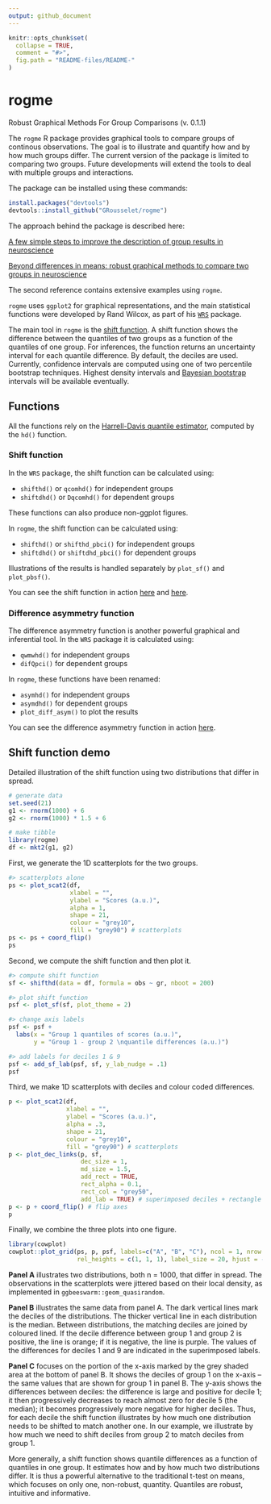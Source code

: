 ```yaml
---
output: github_document
---
```


<!-- README.md is generated from README.Rmd. Please edit that file -->

```r
knitr::opts_chunk$set(
  collapse = TRUE,
  comment = "#>",
  fig.path = "README-files/README-"
)
```

# rogme
Robust Graphical Methods For Group Comparisons (v. 0.1.1)

The `rogme` R package provides graphical tools to compare groups of continous observations. The goal is to illustrate and quantify how and by how much groups differ.
The current version of the package is limited to comparing two groups.
Future developments will extend the tools to deal with multiple groups and interactions.

The package can be installed using these commands:
```r
install.packages("devtools")
devtools::install_github("GRousselet/rogme")
```

The approach behind the package is described here:

[A few simple steps to improve the description of group results in neuroscience](http://onlinelibrary.wiley.com/doi/10.1111/ejn.13400/full)

[Beyond differences in means: robust graphical methods to compare two groups in neuroscience](https://figshare.com/articles/Modern_graphical_methods_to_compare_two_groups_of_observations/4055970)

The second reference contains extensive examples using `rogme`.

`rogme` uses `ggplot2` for graphical representations, and the main statistical
functions were developed by Rand Wilcox, as part of his [`WRS`](https://dornsife.usc.edu/labs/rwilcox/software/) package.

The main tool in `rogme` is the [shift function](https://garstats.wordpress.com/2016/07/12/shift-function/). A shift function shows the difference between the quantiles of two groups as a function of the quantiles of one group. For inferences, the function returns an uncertainty interval for each quantile difference. By default, the deciles are used. Currently, confidence intervals are computed using one of two percentile bootstrap techniques. Highest density intervals and [Bayesian bootstrap](https://github.com/rasmusab/bayesboot) intervals will be available eventually.

## Functions
All the functions rely on the [Harrell-Davis quantile estimator](https://garstats.wordpress.com/2016/06/09/the-harrell-davis-quantile-estimator/), computed by the `hd()` function.

### Shift function
In the `WRS` package, the shift function can be calculated using:

- `shifthd()` or `qcomhd()` for independent groups
- `shiftdhd()` or `Dqcomhd()` for dependent groups

These functions can also produce non-ggplot figures. 

In `rogme`, the shift function can be calculated using:

- `shifthd()` or `shifthd_pbci()` for independent groups
- `shiftdhd()` or `shiftdhd_pbci()` for dependent groups

Illustrations of the results is handled separately by `plot_sf()` and `plot_pbsf()`.

You can see the shift function in action [here](https://garstats.wordpress.com/2016/07/12/shift-function/) and [here](http://onlinelibrary.wiley.com/doi/10.1111/ejn.13100/full).

### Difference asymmetry function
The difference asymmetry function is another powerful graphical and inferential tool.
In the `WRS` package it is calculated using:

- `qwmwhd()` for independent groups
- `difQpci()` for dependent groups

In `rogme`, these functions have been renamed:

- `asymhd()` for independent groups
- `asymdhd()` for dependent groups
- `plot_diff_asym()` to plot the results

You can see the difference asymmetry function in action [here](https://garstats.wordpress.com/2016/07/19/typical-differences/).

## Shift function demo

Detailed illustration of the shift function using two distributions that differ in spread.
```r
# generate data
set.seed(21)
g1 <- rnorm(1000) + 6
g2 <- rnorm(1000) * 1.5 + 6

# make tibble
library(rogme)
df <- mkt2(g1, g2)
```

First, we generate the 1D scatterplots for the two groups.
```r
#> scatterplots alone
ps <- plot_scat2(df,
                 xlabel = "",
                 ylabel = "Scores (a.u.)",
                 alpha = 1,
                 shape = 21,
                 colour = "grey10",
                 fill = "grey90") # scatterplots
ps <- ps + coord_flip()
ps
```

Second, we compute the shift function and then plot it.
```r
#> compute shift function
sf <- shifthd(data = df, formula = obs ~ gr, nboot = 200)

#> plot shift function
psf <- plot_sf(sf, plot_theme = 2)

#> change axis labels
psf <- psf +
  labs(x = "Group 1 quantiles of scores (a.u.)",
       y = "Group 1 - group 2 \nquantile differences (a.u.)")

#> add labels for deciles 1 & 9
psf <- add_sf_lab(psf, sf, y_lab_nudge = .1)
psf
```

Third, we make 1D scatterplots with deciles and colour coded differences.
```r
p <- plot_scat2(df,
                xlabel = "",
                ylabel = "Scores (a.u.)",
                alpha = .3,
                shape = 21,
                colour = "grey10",
                fill = "grey90") # scatterplots
p <- plot_dec_links(p, sf,
                    dec_size = 1,
                    md_size = 1.5,
                    add_rect = TRUE,
                    rect_alpha = 0.1,
                    rect_col = "grey50",
                    add_lab = TRUE) # superimposed deciles + rectangle
p <- p + coord_flip() # flip axes
p
```

Finally, we combine the three plots into one figure.
```r
library(cowplot)
cowplot::plot_grid(ps, p, psf, labels=c("A", "B", "C"), ncol = 1, nrow = 3,
                   rel_heights = c(1, 1, 1), label_size = 20, hjust = -0.5, scale=.95)
```

**Panel A** illustrates two distributions, both n = 1000, that differ in spread. The observations in the scatterplots were jittered based on their local density, as implemented in `ggbeeswarm::geom_quasirandom`.

**Panel B** illustrates the same data from panel A. The dark vertical lines mark the deciles of the distributions. The thicker vertical line in each distribution is the median. Between distributions, the matching deciles are joined by coloured lined. If the decile difference between group 1 and group 2 is positive, the line is orange; if it is negative, the line is purple. The values of the differences for deciles 1 and 9 are indicated in the superimposed labels.

**Panel C** focuses on the portion of the x-axis marked by the grey shaded area at the bottom of panel B. It shows the deciles of group 1 on the x-axis – the same values that are shown for group 1 in panel B. The y-axis shows the differences between deciles: the difference is large and positive for decile 1; it then progressively decreases to reach almost zero for decile 5 (the median); it becomes progressively more negative for higher deciles. Thus, for each decile the shift function illustrates by how much one distribution needs to be shifted to match another one. In our example, we illustrate by how much we need to shift deciles from group 2 to match deciles from group 1.

More generally, a shift function shows quantile differences as a function of quantiles in one group. It estimates how and by how much two distributions differ. It is thus a powerful alternative to the traditional t-test on means, which focuses on only one, non-robust, quantity. Quantiles are robust, intuitive and informative.
